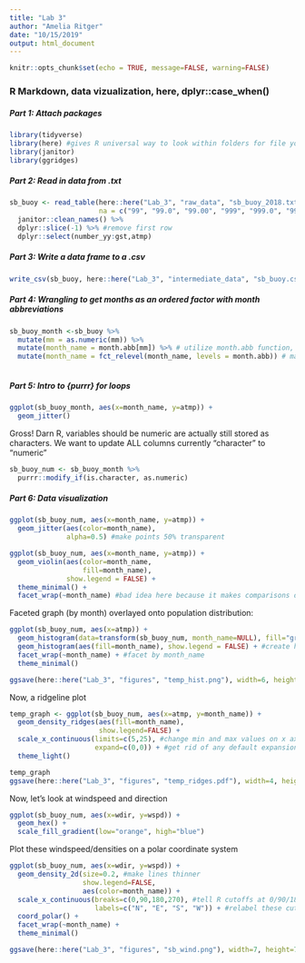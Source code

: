 ```yaml
---
title: "Lab 3"
author: "Amelia Ritger"
date: "10/15/2019"
output: html_document
---
```


```r
knitr::opts_chunk$set(echo = TRUE, message=FALSE, warning=FALSE)
```

### R Markdown, data vizualization, here, dplyr::case_when()

##### Part 1: Attach packages
```r
library(tidyverse)
library(here) #gives R universal way to look within folders for file you're calling
library(janitor)
library(ggridges)
```

##### Part 2: Read in data from .txt
```r
sb_buoy <- read_table(here::here("Lab_3", "raw_data", "sb_buoy_2018.txt"),
                      na = c("99", "99.0", "99.00", "999", "999.0", "999.00")) %>% #replace missing values with various random nubers with NA
  janitor::clean_names() %>%
  dplyr::slice(-1) %>% #remove first row
  dplyr::select(number_yy:gst,atmp)
```

##### Part 3: Write a data frame to a .csv
```r
write_csv(sb_buoy, here::here("Lab_3", "intermediate_data", "sb_buoy.csv"))
```

##### Part 4: Wrangling to get months as an ordered factor with month abbreviations
```r
sb_buoy_month <-sb_buoy %>% 
  mutate(mm = as.numeric(mm)) %>% 
  mutate(month_name = month.abb[mm]) %>% # utilize month.abb function, built into base R
  mutate(month_name = fct_relevel(month_name, levels = month.abb)) # make month_name a factor, with ordered levels that match the order in month.abb
  
```

##### Part 5: Intro to {purrr} for loops
```r
ggplot(sb_buoy_month, aes(x=month_name, y=atmp)) +
  geom_jitter()
```

Gross! Darn R, variables should be numeric are actually still stored as characters. We want to update ALL columns currently "character" to "numeric"

```r
sb_buoy_num <- sb_buoy_month %>%
  purrr::modify_if(is.character, as.numeric)
```

##### Part 6: Data visualization
```r
ggplot(sb_buoy_num, aes(x=month_name, y=atmp)) +
  geom_jitter(aes(color=month_name),
              alpha=0.5) #make points 50% transparent

ggplot(sb_buoy_num, aes(x=month_name, y=atmp)) +
  geom_violin(aes(color=month_name,
                  fill=month_name),
              show.legend = FALSE) +
  theme_minimal() +
  facet_wrap(~month_name) #bad idea here because it makes comparisons difficult
```

Faceted graph (by month) overlayed onto population distribution:
```r
ggplot(sb_buoy_num, aes(x=atmp)) +
  geom_histogram(data=transform(sb_buoy_num, month_name=NULL), fill="gray90") + #transform() is base R function; plot overall population
  geom_histogram(aes(fill=month_name), show.legend = FALSE) + #create histograms color coded for each month
  facet_wrap(~month_name) + #facet by month_name
  theme_minimal()

ggsave(here::here("Lab_3", "figures", "temp_hist.png"), width=6, height=6)
```

Now, a ridgeline plot
```r
temp_graph <- ggplot(sb_buoy_num, aes(x=atmp, y=month_name)) +
  geom_density_ridges(aes(fill=month_name),
                      show.legend=FALSE) +
  scale_x_continuous(limits=c(5,25), #change min and max values on x axis
                     expand=c(0,0)) + #get rid of any default expansion
  theme_light()

temp_graph
ggsave(here::here("Lab_3", "figures", "temp_ridges.pdf"), width=4, height=4, dpi=150)
```

Now, let's look at windspeed and direction
```r
ggplot(sb_buoy_num, aes(x=wdir, y=wspd)) +
  geom_hex() +
  scale_fill_gradient(low="orange", high="blue")
```

Plot these windspeed/densities on a polar coordinate system
```r
ggplot(sb_buoy_num, aes(x=wdir, y=wspd)) +
  geom_density_2d(size=0.2, #make lines thinner
                  show.legend=FALSE,
                  aes(color=month_name)) +
  scale_x_continuous(breaks=c(0,90,180,270), #tell R cutoffs at 0/90/180/270
                     labels=c("N", "E", "S", "W")) + #relabel these cutoffs as compass headings
  coord_polar() +
  facet_wrap(~month_name) +
  theme_minimal()

ggsave(here::here("Lab_3", "figures", "sb_wind.png"), width=7, height=7)
```





